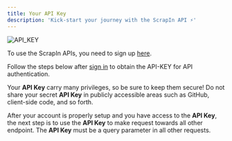 ```yaml
---
title: Your API Key
description: 'Kick-start your journey with the ScrapIn API ⚡️'
---
```


![API_KEY](https://docs.reversecontact.com/integrations.png)

To use the ScrapIn APIs, you need to sign up [here](https://app.reversecontact.com/register).

Follow the steps below after [sign in](https://app.reversecontact.com/login) to obtain the API-KEY for API authentication.

<Steps>
  <Step title="Create an account">
  </Step>
  <Step title="Go to the Dashboard">
  </Step>
  <Step title="Select Integrations on the sidebar">
  </Step>
  <Step title="Get your API Key">
  </Step>
</Steps>

<Warning>Your <b>API Key</b> carry many privileges, so be sure to keep them secure! Do not share your secret <b>API Key</b> in publicly accessible areas such as GitHub, client-side code, and so forth.</Warning>

After your account is properly setup and you have access to the <b>API Key</b>, the next step is to use the <b>API Key</b> to make request towards all other endpoint. The <b>API Key</b> must be a query parameter in all other requests.